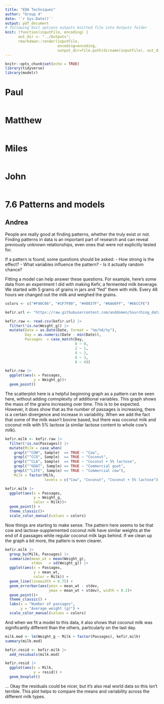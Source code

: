 ```yaml
---
title: "EDA Techniques"
author: "Group 4"
date: '`r Sys.Date()`'
output: pdf_document
# following knit options outputs knitted file into Outputs folder
knit: (function(inputFile, encoding) {
      out_dir <- "../Outputs";
      rmarkdown::render(inputFile,
                        encoding=encoding,
                        output_dir=file.path(dirname(inputFile), out_dir))})
---
```


```r
knitr::opts_chunk$set(echo = TRUE)
library(tidyverse)
library(modelr)
```

# Paul
```r

```


# Matthew
```r

```


# Miles
```r

```


# John
```r

```

# 7.6 Patterns and models
## Andrea
People are really good at finding patterns, whether the truly exist or not. Finding patterns in data is an important part of research and can reveal previously unknown relationships, even ones that were not explicitly tested for.

If a pattern is found, some questions should be asked:
- How strong is the effect?
- What variables influence the pattern?
- Is it actually random chance?

Fitting a model can help answer these questions. For example, here's some data from an experiment I did with making Kefir, a fermented milk beverage. We started with 5 grams of grains in jars and "fed" them with milk. Every 48 hours we changed out the milk and weighed the grains.
```r
colors <- c("#F80C66", "#1F7F80", "#40037F", "#AA66FF", "#66CCFE")

kefir.url <- "https://raw.githubusercontent.com/anddomen/Sourching_data_ST537/refs/heads/main/Data/Kefir_exp_data.csv"

kefir.raw <- read.csv(kefir.url) |> 
  filter(!is.na(Weight_g)) |> 
  mutate(Date = as.Date(Date, format = "%m/%d/%y"),
         Day = as.numeric(Date - min(Date)),
         Passages  = case_match(Day,
                                0 ~ 0,
                                2 ~ 1,
                                4 ~ 2,
                                6 ~ 3,
                                8 ~ 4))

kefir.raw |> 
  ggplot(aes(x = Passages,
             y = Weight_g))+
  geom_point()
```
The scatterplot here is a helpful beginning graph as a pattern can be seen here, without adding comnplexity of additional variables. This graph shows the mass of the grains increasing over time. This is to be expected. However, it does show that as the number of passages is increasing, there is a certain divergence and increase in variability. When we add the fact that some of the milk wasn't bovine based, but there was coconut milk and coconut milk with 5% lactose (a similar lactose content to whole cow's milk).

```r
kefir.milk <- kefir.raw |> 
  filter(!is.na(Passages)) |> 
  mutate(Milk = case_when(
    grepl("^COW", Sample)  == TRUE ~ "Cow",
    grepl("^CCO", Sample)  == TRUE ~ "Coconut",
    grepl("^CLA", Sample)  == TRUE ~ "Coconut + 5% lactose",
    grepl("^GOAT", Sample) == TRUE ~ "Commercial goat",
    grepl("^LIFE", Sample) == TRUE ~ "Commercial cow"),
    Milk = factor(Milk, 
                  levels = c("Cow", "Coconut", "Coconut + 5% lactose")))

kefir.milk |> 
  ggplot(aes(x = Passages,
             y = Weight_g,
             color = Milk))+
  geom_point() +
  theme_classic()+
  scale_color_manual(values = colors)
```

Now things are starting to make sense. The pattern here seems to be that cow and lactose-supplemented coconut milk have similar weights at the end of 4 passages while regular coconut milk lags behind. If we clean up the graph a bit more, the pattern is even clearer.
```r
kefir.milk |> 
  group_by(Milk, Passages) |> 
  summarize(mean_wt = mean(Weight_g),
            stdev   = sd(Weight_g)) |> 
  ggplot(aes(x = Passages,
             y = mean_wt,
             color = Milk)) +
  geom_line(linewidth = 0.75) +
  geom_errorbar(aes(ymin = mean_wt - stdev,
                    ymax = mean_wt + stdev), width = 0.2)+
  geom_point()+
  theme_classic() +
  labs(x = "Number of passages",
       y = "Average weight (g)") +
  scale_color_manual(values = colors) 
```
And when we fit a model to this data, it also shows that coconut milk was significantly different than the others, particularly on the last day. 

```r
milk.mod <- lm(Weight_g ~ Milk + factor(Passages), kefir.milk)
summary(milk.mod)

kefir.resid <- kefir.milk |> 
  add_residuals(milk.mod)

kefir.resid |> 
  ggplot(aes(x = Milk,
             y = resid)) +
  geom_boxplot()
```
... Okay the residuals could be nicer, but it's also real world data so this isn't terrible. This plot helps to compare the means and variability across the different milk types.
